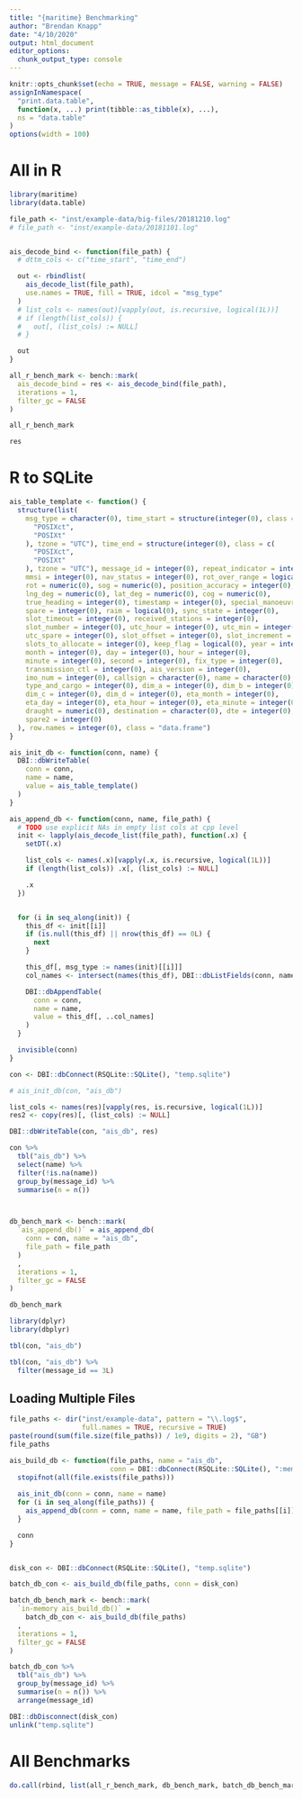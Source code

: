 ```yaml
---
title: "{maritime} Benchmarking"
author: "Brendan Knapp"
date: "4/10/2020"
output: html_document
editor_options: 
  chunk_output_type: console
---
```


```r
knitr::opts_chunk$set(echo = TRUE, message = FALSE, warning = FALSE)
assignInNamespace(
  "print.data.table",
  function(x, ...) print(tibble::as_tibble(x), ...),
  ns = "data.table"
)
options(width = 100)
```

# All in R

```r
library(maritime)
library(data.table)

file_path <- "inst/example-data/big-files/20181210.log"
# file_path <- "inst/example-data/20181101.log"


ais_decode_bind <- function(file_path) {
  # dttm_cols <- c("time_start", "time_end")

  out <- rbindlist(
    ais_decode_list(file_path),
    use.names = TRUE, fill = TRUE, idcol = "msg_type"
  )
  # list_cols <- names(out)[vapply(out, is.recursive, logical(1L))]
  # if (length(list_cols)) {
  #   out[, (list_cols) := NULL]
  # }

  out
}

all_r_bench_mark <- bench::mark(
  ais_decode_bind = res <- ais_decode_bind(file_path),
  iterations = 1,
  filter_gc = FALSE
)

all_r_bench_mark

res
```

# R to SQLite

```r
ais_table_template <- function() {
  structure(list(
    msg_type = character(0), time_start = structure(integer(0), class = c(
      "POSIXct",
      "POSIXt"
    ), tzone = "UTC"), time_end = structure(integer(0), class = c(
      "POSIXct",
      "POSIXt"
    ), tzone = "UTC"), message_id = integer(0), repeat_indicator = integer(0),
    mmsi = integer(0), nav_status = integer(0), rot_over_range = logical(0),
    rot = numeric(0), sog = numeric(0), position_accuracy = integer(0),
    lng_deg = numeric(0), lat_deg = numeric(0), cog = numeric(0),
    true_heading = integer(0), timestamp = integer(0), special_manoeuvre = integer(0),
    spare = integer(0), raim = logical(0), sync_state = integer(0),
    slot_timeout = integer(0), received_stations = integer(0),
    slot_number = integer(0), utc_hour = integer(0), utc_min = integer(0),
    utc_spare = integer(0), slot_offset = integer(0), slot_increment = integer(0),
    slots_to_allocate = integer(0), keep_flag = logical(0), year = integer(0),
    month = integer(0), day = integer(0), hour = integer(0),
    minute = integer(0), second = integer(0), fix_type = integer(0),
    transmission_ctl = integer(0), ais_version = integer(0),
    imo_num = integer(0), callsign = character(0), name = character(0),
    type_and_cargo = integer(0), dim_a = integer(0), dim_b = integer(0),
    dim_c = integer(0), dim_d = integer(0), eta_month = integer(0),
    eta_day = integer(0), eta_hour = integer(0), eta_minute = integer(0),
    draught = numeric(0), destination = character(0), dte = integer(0),
    spare2 = integer(0)
  ), row.names = integer(0), class = "data.frame")
}
```

```r
ais_init_db <- function(conn, name) {
  DBI::dbWriteTable(
    conn = conn,
    name = name,
    value = ais_table_template()
  )
}

ais_append_db <- function(conn, name, file_path) {
  # TODO use explicit NAs in empty list cols at cpp level
  init <- lapply(ais_decode_list(file_path), function(.x) {
    setDT(.x)

    list_cols <- names(.x)[vapply(.x, is.recursive, logical(1L))]
    if (length(list_cols)) .x[, (list_cols) := NULL]

    .x
  })


  for (i in seq_along(init)) {
    this_df <- init[[i]]
    if (is.null(this_df) || nrow(this_df) == 0L) {
      next
    }

    this_df[, msg_type := names(init)[[i]]]
    col_names <- intersect(names(this_df), DBI::dbListFields(conn, name))

    DBI::dbAppendTable(
      conn = conn,
      name = name,
      value = this_df[, ..col_names]
    )
  }

  invisible(conn)
}
```



```r
con <- DBI::dbConnect(RSQLite::SQLite(), "temp.sqlite")

# ais_init_db(con, "ais_db")

list_cols <- names(res)[vapply(res, is.recursive, logical(1L))]
res2 <- copy(res)[, (list_cols) := NULL]

DBI::dbWriteTable(con, "ais_db", res)

con %>% 
  tbl("ais_db") %>% 
  select(name) %>% 
  filter(!is.na(name))
  group_by(message_id) %>% 
  summarise(n = n())



db_bench_mark <- bench::mark(
  `ais_append_db()` = ais_append_db(
    conn = con, name = "ais_db",
    file_path = file_path
  )
  ,
  iterations = 1,
  filter_gc = FALSE
)
```

```r
db_bench_mark
```


```r
library(dplyr)
library(dbplyr)

tbl(con, "ais_db")

tbl(con, "ais_db") %>%
  filter(message_id == 3L)
```


## Loading Multiple Files

```r
file_paths <- dir("inst/example-data", pattern = "\\.log$", 
                  full.names = TRUE, recursive = TRUE)
paste(round(sum(file.size(file_paths)) / 1e9, digits = 2), "GB")
file_paths
```



```r
ais_build_db <- function(file_paths, name = "ais_db",
                         conn = DBI::dbConnect(RSQLite::SQLite(), ":memory:")) {
  stopifnot(all(file.exists(file_paths)))
  
  ais_init_db(conn = conn, name = name)
  for (i in seq_along(file_paths)) {
    ais_append_db(conn = conn, name = name, file_path = file_paths[[i]])
  }

  conn
}


disk_con <- DBI::dbConnect(RSQLite::SQLite(), "temp.sqlite")

batch_db_con <- ais_build_db(file_paths, conn = disk_con)

batch_db_bench_mark <- bench::mark(
  `in-memory ais_build_db()` = 
    batch_db_con <- ais_build_db(file_paths)
  ,
  iterations = 1,
  filter_gc = FALSE
)

batch_db_con %>% 
  tbl("ais_db") %>%
  group_by(message_id) %>%
  summarise(n = n()) %>% 
  arrange(message_id)

DBI::dbDisconnect(disk_con)
unlink("temp.sqlite")
```


# All Benchmarks


```r
do.call(rbind, list(all_r_bench_mark, db_bench_mark, batch_db_bench_mark))
```


<br><br><br><br>
